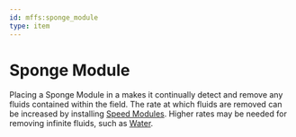 ```yaml
---
id: mffs:sponge_module
type: item
---
```


# Sponge Module

Placing a Sponge Module in a [](@mffs:projector) makes it continually detect and remove any fluids contained within
the field. The rate at which fluids are removed can be increased by installing [Speed Modules](@mffs:speed_module).
Higher rates may be needed for removing infinite fluids, such as [Water](@mffs:water).

<PrefabObtaining />